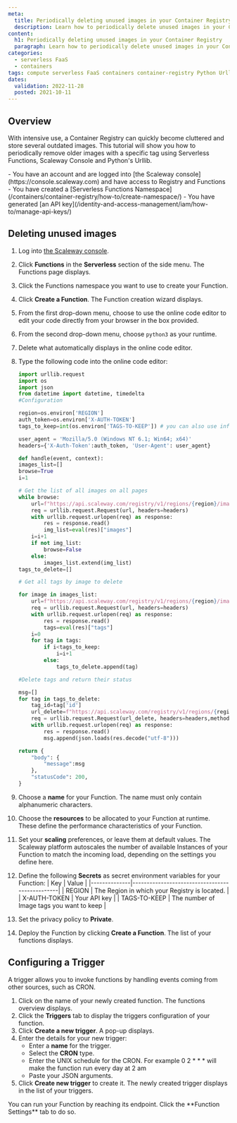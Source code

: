 ```yaml
---
meta:
  title: Periodically deleting unused images in your Container Registry
  description: Learn how to periodically delete unused images in your Container Registry.
content:
  h1: Periodically deleting unused images in your Container Registry
  paragraph: Learn how to periodically delete unused images in your Container Registry.
categories:
  - serverless FaaS
  - containers
tags: compute serverless FaaS containers container-registry Python Urllib
dates:
  validation: 2022-11-28
  posted: 2021-10-11
---
```


## Overview 

With intensive use, a Container Registry can quickly become cluttered and store several outdated images.
This tutorial will show you how to periodically remove older images with a specific tag using Serverless Functions, Scaleway Console and Python's Urllib.

<Macro id="iam-requirements" />
 
<Message type="requirement">
  - You have an account and are logged into [the Scaleway console](https://console.scaleway.com) and have access to Registry and Functions
  - You have created a [Serverless Functions Namespace](/containers/container-registry/how-to/create-namespace/)  
  - You have generated [an API key](/identity-and-access-management/iam/how-to/manage-api-keys/)
</Message>

## Deleting unused images 

1. Log into [the Scaleway console](https://console.scaleway.com).  
2. Click **Functions** in the **Serverless** section of the side menu. The Functions page displays.
3. Click the Functions namespace you want to use to create your Function.
4. Click **Create a Function**. The Function creation wizard displays.
5. From the first drop-down menu, choose to use the online code editor to edit your code directly from your browser in the box provided.
6. From the second drop-down menu, choose `python3` as your runtime. 
7. Delete what automatically displays in the online code editor. 
8. Type the following code into the online code editor: 
    ```python
    import urllib.request
    import os
    import json
    from datetime import datetime, timedelta
    #Configuration

    region=os.environ['REGION']
    auth_token=os.environ['X-AUTH-TOKEN']
    tags_to_keep=int(os.environ['TAGS-TO-KEEP']) # you can also use information passed to the event object

    user_agent = 'Mozilla/5.0 (Windows NT 6.1; Win64; x64)'
    headers={'X-Auth-Token':auth_token, 'User-Agent': user_agent}

    def handle(event, context):
    images_list=[]
    browse=True
    i=1
    
    # Get the list of all images on all pages  
    while browse:
        url=f"https://api.scaleway.com/registry/v1/regions/{region}/images?page_size=100&order_by=created_at_asc&page="+str(i)
        req = urllib.request.Request(url, headers=headers)
        with urllib.request.urlopen(req) as response:
            res = response.read()
            img_list=eval(res)["images"]
        i=i+1
        if not img_list:
            browse=False
        else:
            images_list.extend(img_list)
    tags_to_delete=[]
    
    # Get all tags by image to delete
    
    for image in images_list:
        url=f"https://api.scaleway.com/registry/v1/regions/{region}/images/{image['id']}/tags?page_size=100&order_by=created_at_desc"
        req = urllib.request.Request(url, headers=headers)
        with urllib.request.urlopen(req) as response:
            res = response.read()
            tags=eval(res)["tags"]
        i=0
        for tag in tags:
            if i<tags_to_keep:
                i=i+1
            else:
                tags_to_delete.append(tag)
    
    #Delete tags and return their status
    
    msg=[]
    for tag in tags_to_delete:
        tag_id=tag['id']
        url_delete=f"https://api.scaleway.com/registry/v1/regions/{region}/tags/{tag_id}"
        req = urllib.request.Request(url_delete, headers=headers,method="DELETE")
        with urllib.request.urlopen(req) as response:
            res = response.read()
            msg.append(json.loads(res.decode("utf-8")))
    
    return {
        "body": {
            "message":msg
        },
        "statusCode": 200,
    }
    ```

9. Choose a **name** for your Function. The name must only contain alphanumeric characters.
10. Choose the **resources** to be allocated to your Function at runtime. These define the performance characteristics of your Function.
11. Set your **scaling** preferences, or leave them at default values. The Scaleway platform autoscales the number of available Instances of your Function to match the incoming load, depending on the settings you define here.
12. Define the following **Secrets** as secret environment variables for your Function: 
    | Key          | Value                                          |
    |--------------|------------------------------------------------|
    | REGION       | The Region in which your Registry is located.  |
    | X-AUTH-TOKEN | Your API key                                   |
    | TAGS-TO-KEEP | The number of Image tags you want to keep      |
13. Set the privacy policy to **Private**.
14. Deploy the Function by clicking **Create a Function**. The list of your functions displays.

## Configuring a Trigger

A trigger allows you to invoke functions by handling events coming from other sources, such as CRON.

1. Click on the name of your newly created function. The functions overview displays. 
2. Click the **Triggers** tab to display the triggers configuration of your function.
3. Click **Create a new trigger**. A pop-up displays.
4. Enter the details for your new trigger:
    * Enter a **name** for the trigger.
    * Select the **CRON** type.
    * Enter the UNIX schedule for the CRON.
        <Message type="note">
        For example 0 2 * * * will make the function run every day at 2 am
        </Message>
    * Paste your JSON arguments.
5. Click **Create new trigger** to create it. The newly created trigger displays in the list of your triggers.

<Message type="note">
  You can run your Function by reaching its endpoint. Click the **Function Settings** tab to do so. 
</Message>